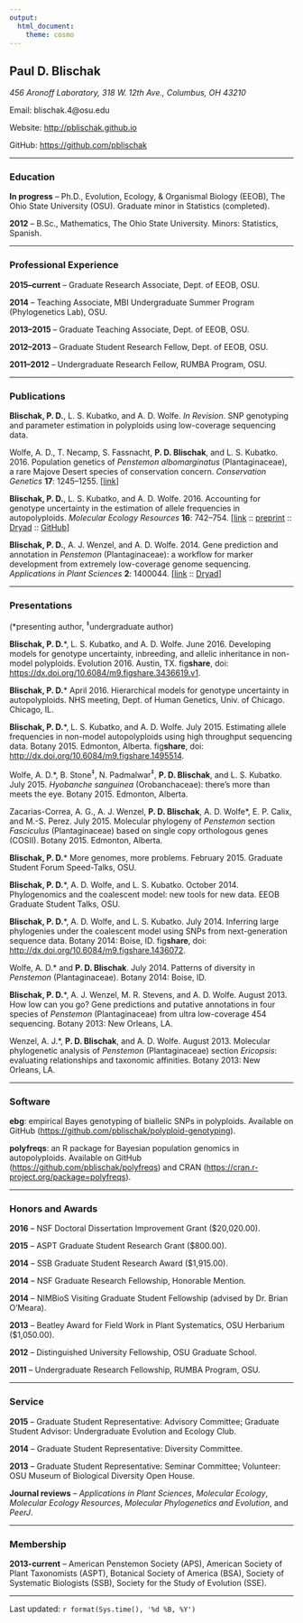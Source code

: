 ```yaml
---
output:
  html_document:
    theme: cosmo
---
```


## **Paul D. Blischak**

*456 Aronoff Laboratory, 318 W. 12th Ave., Columbus, OH 43210*

Email: blischak.4@osu.edu

Website: <a href="http://pblischak.github.io" target="_blank">http://pblischak.github.io</a>

GitHub: <a href="https://github.com/pblischak" target="_blank">https://github.com/pblischak</a>

----

### **Education**

 **In progress** -- Ph.D., Evolution, Ecology, \& Organismal Biology (EEOB), The Ohio State University (OSU). Graduate minor in Statistics (completed).

**2012** -- B.Sc., Mathematics, The Ohio State University. Minors: Statistics, Spanish.

----

### **Professional Experience**

**2015--current** -- Graduate Research Associate, Dept. of EEOB, OSU.

**2014** -- Teaching Associate, MBI Undergraduate Summer Program (Phylogenetics Lab), OSU.

**2013--2015** -- Graduate Teaching Associate, Dept. of EEOB, OSU.

**2012--2013** -- Graduate Student Research Fellow, Dept. of EEOB, OSU.

**2011--2012** -- Undergraduate Research Fellow, RUMBA Program, OSU.

----

### **Publications**

**Blischak, P. D.**, L. S. Kubatko, and A. D. Wolfe. *In Revision*. 
SNP genotyping and parameter estimation in polyploids using low-coverage sequencing data.

Wolfe, A. D., T. Necamp, S. Fassnacht, **P. D. Blischak**, and L. S. Kubatko.
2016. Population genetics of *Penstemon albomarginatus* (Plantaginaceae), 
a rare Majove Desert species of conservation concern. 
*Conservation Genetics* **17**: 1245--1255. 
[<a href="http://link.springer.com/article/10.1007/s10592-016-0857-y" target="_blank">link</a>]

**Blischak, P. D.**, L. S. Kubatko, and A. D. Wolfe. 2016. 
Accounting for genotype uncertainty in the estimation of allele frequencies in autopolyploids. 
*Molecular Ecology Resources* **16**: 742--754. 
[<a href="http://onlinelibrary.wiley.com/doi/10.1111/1755-0998.12493/abstract" target="_blank">link</a> :: 
<a href="http://biorxiv.org/content/early/2015/09/23/021907" target="_blank">preprint</a> :: 
<a href="http://datadryad.org/resource/doi:10.5061/dryad.t297p" target="_blank">Dryad</a> :: 
<a href="https://github.com/pblischak/polyfreqs-ms-data" target="_blank">GitHub</a>]

**Blischak, P. D.**, A. J. Wenzel, and A. D. Wolfe. 2014. 
Gene prediction and annotation in *Penstemon* (Plantaginaceae): 
a workflow for marker development from extremely low-coverage genome sequencing. *Applications in Plant Sciences* **2**: 1400044. 
[<a href="http://www.bioone.org/doi/abs/10.3732/apps.1400044" target="_blank">link</a> :: 
<a href="http://datadryad.org/resource/doi:10.5061/dryad.f6s22" target="_blank">Dryad</a>]

----

### **Presentations**

(\*presenting author, $^{\ddagger}$undergraduate author)

**Blischak, P. D.**\*, L. S. Kubatko, and A. D. Wolfe. June 2016. Developing models for genotype uncertainty, inbreeding, and allelic inheritance in non-model polyploids. Evolution 2016. Austin, TX. fig**share**, doi: <a href="https://dx.doi.org/10.6084/m9.figshare.3436619.v1" target="_blank">https://dx.doi.org/10.6084/m9.figshare.3436619.v1</a>.

**Blischak, P. D.**\* April 2016. Hierarchical models for genotype uncertainty in autopolyploids. NHS meeting, Dept. of Human Genetics, Univ. of Chicago. Chicago, IL.

**Blischak, P. D.**\*, L. S. Kubatko, and A. D. Wolfe. July 2015.
Estimating allele frequencies in non-model autopolyploids using high throughput sequencing data.
Botany 2015. Edmonton, Alberta. fig**share**, doi: <a href="http://dx.doi.org/10.6084/m9.figshare.1495514" target="_blank">http://dx.doi.org/10.6084/m9.figshare.1495514</a>.

Wolfe, A. D.\*, B. Stone$^{\ddagger}$, N. Padmalwar$^{\ddagger}$, **P. D. Blischak**, and L. S. Kubatko. July 2015.
*Hyobanche sanguinea* (Orobanchaceae): there's more than meets the eye.
Botany 2015. Edmonton, Alberta.

Zacarias-Correa, A. G., A. J. Wenzel, **P. D. Blischak**, A. D. Wolfe\*, E. P. Calix, and M.-S. Perez. July 2015.
Molecular phylogeny of *Penstemon* section *Fasciculus* (Plantaginaceae) based on single copy orthologous genes (COSII).
Botany 2015. Edmonton, Alberta.

**Blischak, P. D.**\* More genomes, more problems. February 2015. Graduate Student Forum Speed-Talks, OSU.

**Blischak, P. D.**\*, A. D. Wolfe, and L. S. Kubatko. October 2014. Phylogenomics and the coalescent model: new tools for new data. EEOB Graduate Student Talks, OSU.

**Blischak, P. D.**\*, A. D. Wolfe, and L. S. Kubatko. July 2014. Inferring large phylogenies under the coalescent model using SNPs from next-generation sequence data. Botany 2014: Boise, ID. fig**share**, doi: <a href="http://dx.doi.org/10.6084/m9.figshare.1436072" target="_blank">http://dx.doi.org/10.6084/m9.figshare.1436072</a>.

Wolfe, A. D.\* and **P. D. Blischak**. July 2014. Patterns of diversity in *Penstemon* (Plantaginaceae). Botany 2014: Boise, ID.

**Blischak, P. D.**\*, A. J. Wenzel, M. R. Stevens, and A. D. Wolfe. August 2013. How low can you go? Gene predictions and putative annotations in four species of *Penstemon* (Plantaginaceae) from ultra low-coverage 454 sequencing. Botany 2013: New Orleans, LA.

Wenzel, A. J.\*, **P. D. Blischak**, and A. D. Wolfe. August 2013. Molecular phylogenetic analysis of *Penstemon* (Plantaginaceae) section *Ericopsis*: evaluating relationships and taxonomic affinities. Botany 2013: New Orleans, LA.

----

### **Software**

**ebg**: empirical Bayes genotyping of biallelic SNPs in polyploids. Available on GitHub 
(<a href="https://github.com/pblischak/polyploid-genotyping" target="_blank">https://github.com/pblischak/polyploid-genotyping</a>).

**polyfreqs**:
an R package for Bayesian population genomics in autopolyploids. 
Available on GitHub (<a href="https://github.com/pblischak/polyfreqs" target="_blank">https://github.com/pblischak/polyfreqs</a>) and CRAN (<a href="https://cran.r-project.org/package=polyfreqs"  target="_blank">https://cran.r-project.org/package=polyfreqs</a>).

---

### **Honors and Awards**

**2016** -- NSF Doctoral Dissertation Improvement Grant ($20,020.00).

**2015** -- ASPT Graduate Student Research Grant ($800.00).

**2014** -- SSB Graduate Student Research Award ($1,915.00).

**2014** -- NSF Graduate Research Fellowship, Honorable Mention.

**2014** -- NIMBioS Visiting Graduate Student Fellowship (advised by Dr. Brian O'Meara).

**2013** -- Beatley Award for Field Work in Plant Systematics, OSU Herbarium ($1,050.00).

**2012** -- Distinguished University Fellowship, OSU Graduate School.

**2011** -- Undergraduate Research Fellowship, RUMBA Program, OSU.

----

### **Service**

**2015** -- Graduate Student Representative: Advisory Committee; Graduate Student Advisor: Undergraduate Evolution and Ecology Club.

**2014** -- Graduate Student Representative: Diversity Committee.

**2013** -- Graduate Student Representative: Seminar Committee; Volunteer: OSU Museum of Biological Diversity Open House.

**Journal reviews** -- *Applications in Plant Sciences*, *Molecular Ecology*,
*Molecular Ecology Resources*, *Molecular Phylogenetics and Evolution*, 
and *PeerJ*.

----

### **Membership**

**2013-current** -- American Penstemon Society (APS),
American Society of Plant Taxonomists (ASPT),
Botanical Society of America (BSA),
Society of Systematic Biologists (SSB),
Society for the Study of Evolution (SSE).

----

Last updated: `r format(Sys.time(), '%d %B, %Y')`
